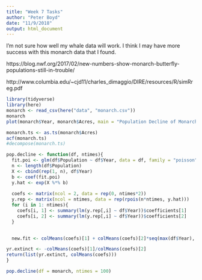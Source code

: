 ```yaml
---
title: "Week 7 Tasks"
author: "Peter Boyd"
date: "11/9/2018"
output: html_document
---
```


I'm not sure how well my whale data will work. I think I may have more success with this monarch data that I found. 

https://blog.nwf.org/2017/02/new-numbers-show-monarch-butterfly-populations-still-in-trouble/

http://www.columbia.edu/~cjd11/charles_dimaggio/DIRE/resources/R/simRreg.pdf


```r
library(tidyverse)
library(here)
monarch <- read_csv(here("data", "monarch.csv"))
monarch
plot(monarch$Year, monarch$Acres, main = "Population Decline of Monarch Butterflies", xlab = "Year", ylab = "Hectacre Coverage")
```

```r
monarch.ts <- as.ts(monarch$Acres)
acf(monarch.ts)
#decompose(monarch.ts)
```

```r
pop.decline <- function(df, ntimes){
  fit.poi <- glm(df$Population ~ df$Year, data = df, family = "poisson")
  n <- length(df$Population)
  X <- cbind(rep(1, n), df$Year)
  b <- coef(fit.poi)
  y.hat <- exp(X %*% b)
  
  coefs <- matrix(ncol = 2, data = rep(0, ntimes*2))
  y.rep <- matrix(ncol = ntimes, data = rep(rpois(n*ntimes, y.hat)))
  for (i in 1: ntimes){
    coefs[i, 1] <- summary(lm(y.rep[,i] ~ df$Year))$coefficients[1]
    coefs[i, 2] <- summary(lm(y.rep[,i] ~ df$Year))$coefficients[2]
  }

  
  new.fit <- colMeans(coefs)[1] + colMeans(coefs)[2]*seq(max(df$Year), max(df$Year) + 50 , 1)

yr.extinct <- -colMeans(coefs)[1]/colMeans(coefs)[2]
return(list(yr.extinct, colMeans(coefs)))
}

pop.decline(df = monarch, ntimes = 100)
```


